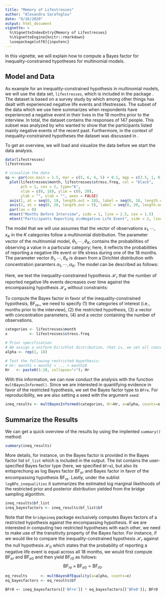 ```yaml
---
title: "Memory of Lifestresses"
author: "Alexandra Sarafoglou"
date: "9/16/2020"
output: html_document
vignette: >
  %\VignetteIndexEntry{Memory of Lifestresses}
  %\VignetteEngine{knitr::rmarkdown}
  \usepackage[utf8]{inputenc}
---
```


In this vignette, we will explain how to compute a Bayes factor for inequality-constrained hypotheses for multinomial models. 

## Model and Data

As example for an inequality-constrained hypothesis in multinomial models, we will use the data set, `lifestresses`, which is included in the package \code{bridgeineq}. The dataset is based on a survey study by \citeA{uhlenhuth1974symptom} which among other things has dealt with experienced negative life events and lifestresses. The subset of the data which we use here summarizes when respondents have experienced a negative event in their lives in the 18 months prior to the interview. In total, the dataset contains the responses of 147 people. This subset was analyzed by \citeA[p. 3]{haberman1978} who wanted to show that the participants listed mainly negative events of the recent past. Furthermore, in the context of inequality-constrained hypotheses the dataset was discussed in \citeA{sarafoglou2020evaluatingPreprint}. 

To get an overview, we will load and visualize the data before we start the data analysis.

```r
data(lifestresses)
lifestresses

# visualize the data
op <- par(cex.main = 1.5, mar = c(5, 6, 4, 5) + 0.1, mgp = c(3.5, 1, 0), cex.lab = 1.5 , font.lab = 2, cex.axis = 1.3, bty = "n", las = 1)
  plot(lifestresses$month, lifestresses$stress.freq, col = "black", 
       pch = 1, cex = 2, type="b",
       xlim = c(0, 18), ylim = c(0, 20), 
       ylab = "", xlab = "", axes = FALSE)
  axis(1, at = seq(0, 18, length.out = 10), label = seq(0, 18, length.out = 10))
  axis(2, at = seq(0, 20, length.out = 5), label = seq(0, 20, length.out = 5), las = 1) 
  par(las = 0)
  mtext("Months Before Interview", side = 1, line = 2.5, cex = 1.5)
  mtext("Participants Reporting a\nNegative Life Event", side = 2, line = 3.0, cex = 1.5)
```

The model that we will use assumes that the vector of observations $x_1, \cdots, x_K$ in the $K$ categories follow a multinomial distribution. The parameter vector of the multinomial model, $\theta_1, \cdots, \theta_K$, contains the probabilities of observing a value in a particular category; here, it reflects the probabilities of reporting a negative life event or life stress during one of the 18 months. The parameter vector $\theta_1, \cdots, \theta_K$ is drawn from a Dirichlet distribution with concentration paramters $\alpha_1, \cdots, \alpha_K$. The model can be described as follows:

\begin{align}
  x_1, \cdots, x_K &\sim \text{Multinomial}(\sum_{k = 1}^K x_k, \theta_1, \cdots, \theta_K) \\
  \theta_1, \cdots, \theta_K &\sim \text{Dirichlet}(\alpha_1, \cdots, \alpha_K) \\
\end{align}

Here, we test the inequality-constrained hypothesis $\mathcal{H}_r$ that the number of reported negative life events decreases over time against the encompassing hypothesis $\mathcal{H}_e$ without constraints:

\begin{align*}
    \mathcal{H}_r &: \theta_{1} > \theta_{2} > \cdots > \theta_{18} \\
    \mathcal{H}_e &: \theta_1, \theta_2,  \cdots, \theta_{18}.
\end{align*}

To compute the Bayes factor in favor of the inequality-constrained hypothesis, $\text{BF}_{re}$,, we need to specify (1) the categories of interest (i.e., months prior to the interview), (2) the restricted hypothesis, (3) a vector with concentration parameters, (4) and a vector containing the number of observations. 

```r
categories <- lifestresses$month
x          <- lifestresses$stress.freq

# Prior specification 
# We assign a uniform Dirichlet distribution, that is, we set all concentration parameters to 1
alpha <- rep(1, 18)

# Test the following restricted Hypothesis:
# Hr: month1 > month2 > ... > month18 
Hr   <- paste0(1:18, collapse=">"); Hr
```

With this information, we can now conduct the analysis with the function `multBayesInformed()`. Since we are interested in quantifying evidence in favor of the restricted hypothesis, we set the Bayes factor type to `BFre`. For reproducibility, we are also setting a seed with the argument `seed`:

```r
ineq_results <- multBayesInformed(categories, Hr=Hr, a=alpha, counts=x, bf_type = 'BFre', seed = 2020)
```

## Summarize the Results

We can get a quick overview of the results by using the implented `summary()` method:

```r
summary(ineq_results)
```

More details, for instance, on the Bayes factor is provided in the Bayes factor list `bf_list` which is included in the output. The list contains the user-specified Bayes factor type (here, we specified `BFre`), but also its entsprechung as log Bayes factor $\text{BF}_{er}$ and Bayes factor in favor of the encompassing hypothesis $\text{BF}_{re}$. Lastly, under the sublist `logBFe_inequalities` it summarizes the estimated log marginal likelihoods of the restricted prior and posterior distribution yielded from the bridge sampling algorithm.

```r
ineq_results$bf_list
ineq_bayesfactors <- ineq_results$bf_list$bf
```

Note that the `bridgeineq` package exclusively computes Bayes factors of a restricted hypothesis against the encompassing hypothesis. If we are interested in computing two restricted hypotheses with each other, we need to make use of the transitivity property of the Bayes factor. For instance, if we would like to compare the inequality-constrained hypothesis $\mathcal{H}_r$ against the null hypothesis $\mathcal{H}_0$ which states that the probability of reporting a negative life event is equal across all 18 months, we would first compute $\text{BF}_{er}$ and $\text{BF}_{e0}$ and then yield $\text{BF}_{r0}$ as follows:
$$\text{BF}_{re} \times \text{BF}_{e0} = \text{BF}_{r0}.$$

```r
eq_results      <- multBayesBfEquality(a=alpha, counts=x)
eq_bayesfactors <- eq_results$bf

BFr0 <- ineq_bayesfactors[['BFre']] * eq_bayesfactors[['BFe0']]; BFr0
```